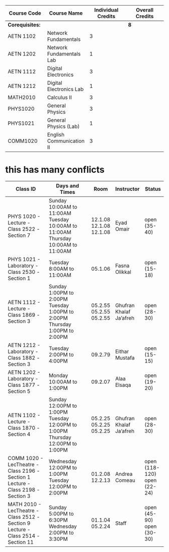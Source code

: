 | Course Code | Course Name                     | Individual Credits | Overall Credits |
|---|---|---|---|
|**Corequisites:** |                                 |                    | **8** |
| AETN 1102   | Network Fundamentals            | 3                  |                 |
| AETN 1202   | Network Fundamentals Lab        | 1                  |                 |
| AETN 1112   | Digital Electronics             | 3                  |                 |
| AETN 1212   | Digital Electronics Lab         | 1                  |                 |
| MATH2010 | Calculus II | 3 |
| PHYS1020 | General Physics | 3 |
| PHYS1021 | General Physics (Lab) | 1 |
| COMM1020 | English Communication II | 3 |

# this has many conflicts

| Class ID                                               | Days and Times                                              | Room               | Instructor             | Status                    |
|---------------------------------------------------------|------------------------------------------------------------|--------------------|------------------------|---------------------------|
| PHYS 1020 - Lecture - Class 2522 -Section 7              | Sunday 10:00AM to 11:00AM<br>Tuesday 10:00AM to 11:00AM<br>Thursday 10:00AM to 11:00AM | 12.1.08<br>12.1.08<br>12.1.08 | Eyad Omair              | open (35-40)              |
| PHYS 1021 - Laboratory - Class 2530 -Section 1           | Tuesday 8:00AM to 11:00AM                                    | 05.1.06            | Fasna Olikkal           | open (15-18)              |
| AETN 1112 - Lecture - Class 1869 -Section 3               | Sunday 1:00PM to 2:00PM<br>Tuesday 1:00PM to 2:00PM<br>Thursday 1:00PM to 2:00PM | 05.2.55<br>05.2.55<br>05.2.55 | Ghufran Khalaf Ja'afreh | open (28-30)              |
| AETN 1212 - Laboratory - Class 1882 -Section 3            | Tuesday 2:00PM to 4:00PM                                     | 09.2.79            | Eithar Mustafa          | open (15-15)              |
| AETN 1202 - Laboratory - Class 1877 -Section 5            | Monday 10:00AM to 1:00PM                                     | 09.2.07            | Alaa Elsaqa             | open (19-20)              |
| AETN 1102 - Lecture - Class 1870 -Section 4                | Sunday 12:00PM to 1:00PM<br>Tuesday 12:00PM to 1:00PM<br>Thursday 12:00PM to 1:00PM | 05.2.25<br>05.2.25<br>05.2.25 | Ghufran Khalaf Ja'afreh | open (28-30)              |
| COMM 1020 - LecTheatre - Class 2196 -Section 1<br>Lecture - Class 2198 -Section 3 | Wednesday 12:00PM to 1:00PM<br>Tuesday 12:00PM to 2:00PM     | 01.2.08<br>12.2.13 | Andrea Comeau           | open (118-120)<br>open (22-24) |
| MATH 2010 - LecTheatre - Class 2512 -Section 9<br>Lecture - Class 2514 -Section 11 | Sunday 5:00PM to 6:30PM<br>Wednesday 2:00PM to 3:30PM        | 01.1.04<br>05.2.24 | Staff                   | open (45-90)<br>open (30-30) |
